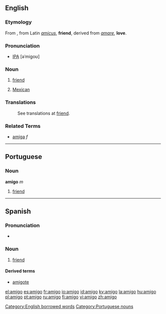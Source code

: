 ==English==

===Etymology===
From {{Sp.}} , from Latin ''[[amicus]]'', '''friend''', derived from ''[[amare]]'', '''love'''.

===Pronunciation===
* [[IPA]] [əˈmigoʊ]

===Noun===
{{en-noun}}
# {{italbrac|casual term|derived from Spanish}} [[friend]]
# {{italbrac|casual term|mainly California|informal}} [[Mexican]]

===Translations===
: See translations at [[friend]].

===Related Terms===
*[[amiga]] ''f''

----

==Portuguese==
===Noun===
'''amigo''' ''m''

# [[friend]]

----

==Spanish==

===Pronunciation===
* {{IPA|/a'miɣo/}}

===Noun===
{{es-noun-mf|f=amiga}}

# [[friend]]

====Derived terms====
*[[amigote]] {{m}}

[[Category:English borrowed words]]
[[Category:Portuguese nouns]]

[[el:amigo]]
[[es:amigo]]
[[fr:amigo]]
[[io:amigo]]
[[id:amigo]]
[[ky:amigo]]
[[la:amigo]]
[[hu:amigo]]
[[pl:amigo]]
[[pt:amigo]]
[[ru:amigo]]
[[fi:amigo]]
[[vi:amigo]]
[[zh:amigo]]